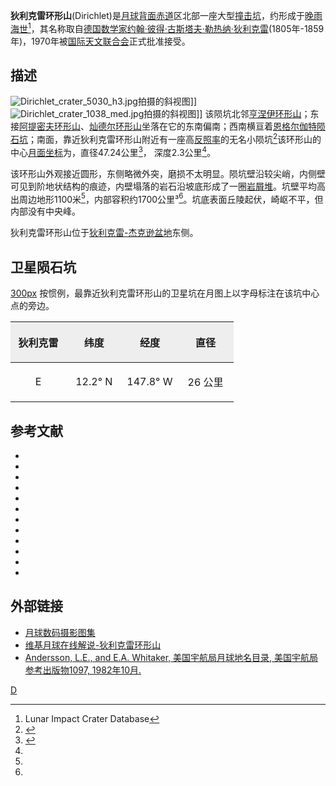 {{lunar crater data|
 image=Dirichlet crater LROC.jpg|240px|
 caption=[[月球勘测轨道飞行器|月球勘测轨道飞行器]]拍摄|
 latitude=10.58|
 N_or_S=N|
 longitude=152.05|
 E_or_W=W|
 diameter=47.24公里|
 depth=2.3公里|
 colong=208|
 eponym=[[约翰·彼得·古斯塔夫·勒热纳·狄利克雷|约翰·古·勒·狄利克雷]]}}
'''狄利克雷环形山'''(Dirichlet)是[[月球背面|月球背面]][[赤道|赤道]]区北部一座大型[[撞击坑|撞击坑]]，约形成于[[晚雨海世|晚雨海世]]<ref name=LICD>Lunar Impact Crater Database</ref>，其名称取自[[德国|德国]][[数学家|数学家]][[约翰·彼得·古斯塔夫·勒热纳·狄利克雷|约翰·彼得·古斯塔夫·勒热纳·狄利克雷]](1805年-1859年)，1970年被[[国际天文联合会|国际天文联合会]]正式批准接受。

==描述==
[[Image:Dirichlet_crater_5030_h3.jpg|thumb]]拍摄的斜视图]]
[[Image:Dirichlet_crater_1038_med.jpg|thumb]]拍摄的斜视图]]
该陨坑北邻[[亨涅伊环形山|亨涅伊环形山]]；东接[[阿提密夫环形山|阿提密夫环形山]]、[[灿德尔环形山|灿德尔环形山]]坐落在它的东南偏南；西南横亘着[[恩格尔伽特陨石坑|恩格尔伽特陨石坑]]；南面，靠近狄利克雷环形山附近有一座高[[反照率|反照率]]的无名小陨坑<ref>{{Cite web |url=http://planetarynames.wr.usgs.gov/images/Lunar/lac_69_lo.pdf |title=Crater Dirichlet on the LAC-69 map |access-date=2016-06-25 |archive-date=2013-02-20 |archive-url=https://web.archive.org/web/20130220193725/http://planetarynames.wr.usgs.gov/images/Lunar/lac_69_lo.pdf |dead-url=no }}</ref>该环形山的中心[[月面坐标|月面坐标]]为{{Coord|10.58|N|152.05|W|globe:Moon|nogoogle=1|noosm=1}}，直径47.24公里<ref name="IAU">{{Cite web |url=http://planetarynames.wr.usgs.gov/Feature/1545 |title=Directory of the International Astronomical Union |access-date=2016-06-25 |archive-date=2021-01-30 |archive-url=https://web.archive.org/web/20210130080307/https://planetarynames.wr.usgs.gov/Feature/1545 |dead-url=no }}</ref>，
深度2.3公里<ref name="LICD"/>。

该环形山外观接近圆形，东侧略微外突，磨损不太明显。陨坑壁沿较尖峭，内侧壁可见到阶地状结构的痕迹，内壁塌落的岩石沿坡底形成了一圈[[岩屑堆|岩屑堆]]。坑壁平均高出周边地形1100米<ref name="LICD"/>，内部容积约1700公里³<ref name="LICD"/>。坑底表面丘陵起伏，崎岖不平，但内部没有中央峰。

狄利克雷环形山位于[[狄利克雷-杰克逊盆地|狄利克雷-杰克逊盆地]]东侧。

==卫星陨石坑==
[[image:Dirichlet_sattelite_craters_map.jpg|300px]]
按惯例，最靠近狄利克雷环形山的卫星坑在月图上以字母标注在该坑中心点的旁边。

{| class="wikitable"
!width="25%" style="background:#eeeeee;" |狄利克雷 
!width="25%" style="background:#eeeeee;" |纬度
!width="25%" style="background:#eeeeee;" |经度
!width="25%" style="background:#eeeeee;" |直径
|-
|align="center"|E
|align="center"|12.2° N
|align="center"|147.8° W
|align="center"|26 公里
|}{{clear}}
==参考文献==
{{reflist}}
{{refbegin}}
* {{cite book
  | last1 = Andersson
  | first1 = L. E.
  | last2 = Whitaker
  | first2 = E. A.
  | authorlink2 = Ewen Whitaker
  | date = 1982
  | title = [[NASA|NASA]] Catalogue of Lunar Nomenclature
  | publisher = NASA RP-1097
  | ref = harv
  }}
* {{cite web
  | last = Blue
  | first = Jennifer
  | date = July 25, 2007
  | title = Gazetteer of Planetary Nomenclature
  | publisher = [[United_States_Geological_Survey|USGS]]
  | url = http://planetarynames.wr.usgs.gov/
  | accessdate = 2007-08-05
  | ref = harv
  | archive-date = 2018-12-25
  | archive-url = https://web.archive.org/web/20181225170157/http://planetarynames.wr.usgs.gov/
  | dead-url = no
  }}
* {{cite book
  | last1 = Bussey
  | first1 = B.
  | authorlink1 = Ben Bussey
  | last2 = Spudis
  | first2 = P.
  | authorlink2 = Paul Spudis
  | date = 2004
  | title = The Clementine Atlas of the Moon
  | publisher = Cambridge University Press
  | location = New York
  | isbn = 978-0-521-81528-4
  | ref = harv
  }}
* {{cite book
  | last1 = Cocks
  | first1 = Elijah E.
  | last2 = Cocks
  | first2 = Josiah C.
  | date = 1995
  | title = Who's Who on the Moon: A Biographical Dictionary of Lunar Nomenclature
  | url = https://archive.org/details/isbn_9780936389271
  | publisher = Tudor Publishers
  | isbn = 978-0-936389-27-1
  | ref = harv
  }}
* {{cite web
  | last = McDowell
  | first = Jonathan
  | date = July 15, 2007
  | url = http://host.planet4589.org/astro/lunar/
  | title = Lunar Nomenclature
  | publisher = Jonathan's Space Report
  | accessdate = 2007-10-24
  | ref = harv
  | archive-date = 2018-12-25
  | archive-url = https://web.archive.org/web/20181225170156/http://host.planet4589.org/astro/lunar/
  | dead-url = no
  }}
* {{cite journal| last1 = Menzel| first1 = D. H.| last2 = Minnaert| first2 = M.| last3 = Levin| first3 = B.| last4 = Dollfus| first4 = A.| last5 = Bell| first5 = B.| title = Report on Lunar Nomenclature by the Working Group of Commission 17 of the IAU| doi = 10.1007/BF00171763| journal = Space Science Reviews| volume = 12| issue = 2| pages = 136–186| date = 1971| bibcode = 1971SSRv...12..136M| ref = harv}}
* {{cite book
  | first = Patrick
  | last = Moore
  | authorlink = Patrick Moore
  | date = 2001
  | title = On the Moon
  | url = https://archive.org/details/patrickmooreonmo00patr
  | publisher = Sterling Publishing Co.
  | isbn = 978-0-304-35469-6
  | ref = harv
  }}
* {{cite book
  | first = Fred W.
  | last = Price
  | date = 1988
  | title = The Moon Observer's Handbook
  | publisher = Cambridge University Press
  | isbn = 978-0-521-33500-3
  | ref = harv
  }}
* {{cite book
  | last = Rükl
  | first = Antonín
  | authorlink = Antonín Rükl
  | date = 1990
  | title = Atlas of the Moon
  | publisher = Kalmbach Books
  | isbn = 978-0-913135-17-4
  | ref = harv
  }}
* {{cite book
  | last = Webb
  | first = Rev. T. W.
  | authorlink = Thomas William Webb
  | date = 1962
  | title = Celestial Objects for Common Telescopes
  | url = https://archive.org/details/celestialobjects00webb
  | edition = 6th revised
  | publisher = Dover
  | isbn = 978-0-486-20917-3
  | ref = harv
  }}
* {{cite book
  | first = Ewen A.
  | last = Whitaker
  | authorlink = Ewen Whitaker
  | date = 1999
  | title = Mapping and Naming the Moon
  | publisher = Cambridge University Press
  | isbn = 978-0-521-62248-6
  | ref = harv
  }}
* {{cite book
  | first = Peter T.
  | last = Wlasuk
  | date = 2000
  | title = Observing the Moon
  | publisher = Springer
  | isbn = 978-1-85233-193-1
  | ref = harv
 }}
{{refend}}

==外部链接==
* [http://www.lpi.usra.edu/resources/lunar_orbiter/bin/srch_nam.shtml?Dirichlet%7C0 月球数码摄影图集] {{Wayback|url=http://www.lpi.usra.edu/resources/lunar_orbiter/bin/srch_nam.shtml?Dirichlet%7C0 |date=20201127013346 }}
* [http://the-moon.wikispaces.com/Dirichlet  维基月球在线解说-狄利克雷环形山] {{Wayback|url=http://the-moon.wikispaces.com/Dirichlet |date=20180530154950 }}
* [http://planet4589.org/astro/lunar/RP-1097.pdf Andersson, L.E., and E.A. Whitaker, 美国宇航局月球地名目录, 美国宇航局参考出版物1097, 1982年10月.] {{Wayback|url=http://planet4589.org/astro/lunar/RP-1097.pdf |date=20141006125838 }}

[[Category:月球环形山|D]]
{{月球環形山 (C-F)}}